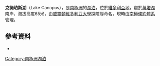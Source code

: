 {{Coord|77|33|S|161|32|E|source:GNIS|display=title}}

'''克諾珀斯湖'''（Lake Canopus），是[[南極洲|南極洲]]的[[湖泊|湖泊]]，位於[[維多利亞地|維多利亞地]]，處於[[萬塔湖|萬塔湖]]南岸，海拔高度65米，由[[威靈頓維多利亞大學|威靈頓維多利亞大學]]探險隊命名，現時由[[南極條約體系|南極條約體系]]管理。

==參考資料==
* {{usgs-gazetteer|id=2380|name=Canopus, Lake}}

{{DEFAULTSORT:Lake Canopus}}
[[Category:南極洲湖泊|Category:南極洲湖泊]]


{{McMurdoDryValleys-geo-stub}}